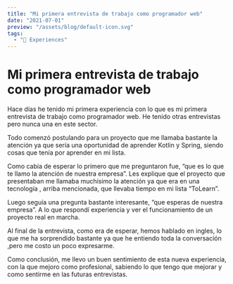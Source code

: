 ```yaml
---
title: "Mi primera entrevista de trabajo como programador web"
date: "2021-07-01"
preview: "/assets/blog/default-icon.svg"
tags:
  - "📝 Experiences"
---
```


# Mi primera entrevista de trabajo como programador web

Hace días he tenido mi primera experiencia con lo que es mi primera entrevista de trabajo como programador web. He tenido otras entrevistas pero nunca una en este sector.

Todo comenzó postulando para un proyecto que me llamaba bastante la atención ya que sería una oportunidad de aprender Kotlin y Spring, siendo cosas que tenía por aprender en mi lista.

Como cabía de esperar lo primero que me preguntaron fue, “que es lo que te llamo la atención de nuestra empresa”. Les explique que el proyecto que presentaban me llamaba muchísimo la atención ya que era en una tecnología , arriba mencionada, que llevaba tiempo en mi lista “ToLearn”.

Luego seguía una pregunta bastante interesante, “que esperas de nuestra empresa”. A lo que respondí experiencia y ver el funcionamiento de un proyecto real en marcha.

Al final de la entrevista, como era de esperar, hemos hablado en ingles, lo que me ha sorprendido bastante ya que he entiendo toda la conversación ,pero me costo un poco expresarme.

Como conclusión, me llevo un buen sentimiento de esta nueva experiencia, con la que mejoro como profesional, sabiendo lo que tengo que mejorar y como sentirme en las futuras entrevistas.